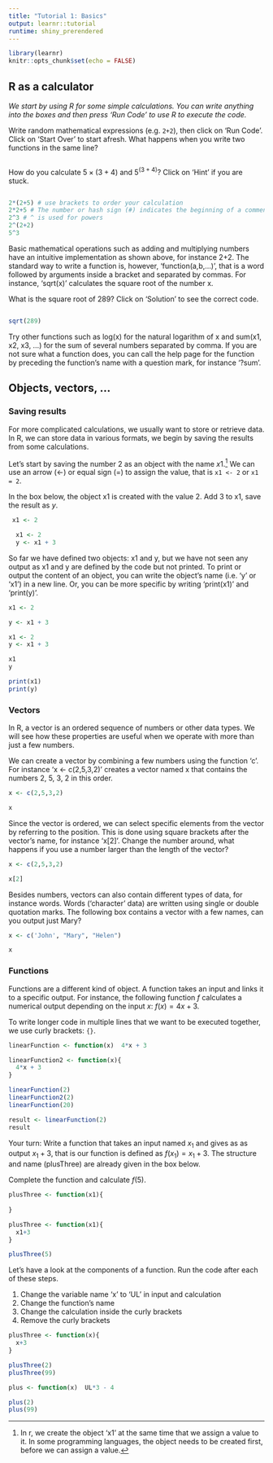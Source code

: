 ```yaml
---
title: "Tutorial 1: Basics"
output: learnr::tutorial
runtime: shiny_prerendered
---
```


```r
library(learnr)
knitr::opts_chunk$set(echo = FALSE)
```


##  R as a calculator

*We start by using R for some simple calculations. You can write anything into the boxes and then press 'Run Code' to use R to execute the code.*

Write random mathematical expressions (e.g. `2+2`), then click on 'Run Code'. Click on 'Start Over' to start afresh. What happens when you write two functions in the same line?

```r

```

How do you calculate $5 \times (3+4)$ and $5^{(3+4)}$? Click on 'Hint' if you are stuck.

```r

```

```r
2*(2+5) # use brackets to order your calculation
2*2+5 # The number or hash sign (#) indicates the beginning of a comment. R won't evaluate the rest of the line 
2^3 # ^ is used for powers 
2^(2+2)
5^3
```

Basic mathematical operations such as adding and multiplying numbers have an intuitive implementation as shown above, for instance 2+2. The standard way to write a function is, however, 'function(a,b,...)', that is a word followed by arguments inside a bracket and separated by commas. For instance, 'sqrt(x)' calculates the square root of the number x.

What is the square root of 289? Click on 'Solution' to see the correct code. 

```r

```

```r
sqrt(289)
```

Try other functions such as log(x) for the natural logarithm of x and sum(x1, x2, x3, ...) for the sum of several numbers separated by comma. If you are not sure what a function does, you can call the help page for the function by preceding the function's name with a question mark, for instance '?sum'.

## Objects, vectors, ...


### Saving results

For more complicated calculations, we usually want to store or retrieve data. In R, we can store data in various formats, we begin by saving the results from some calculations.

Let's start by saving the number $2$ as an object with the name $x1$.^[In r,  we create the object 'x1' at the same time that we assign a value to it. In some programming languages, the object needs to be created first, before we can assign a value.] We can use an arrow (<-) or equal sign (=) to assign the value, that is `x1 <- 2` or `x1 = 2`.


In the box below, the object x1 is created with the value 2. Add $3$ to x1, save the result as $y$. 


```r
 x1 <- 2
```

```r
  x1 <- 2
  y <- x1 + 3
```

So far we have defined two objects: x1 and y, but we have not seen any output as x1 and y are defined by the code but not printed. To print or output the content of an object, you can write the object's name (i.e. 'y' or 'x1') in a new line. Or, you can be more specific by writing 'print(x1)' and 'print(y)'.



```r
x1 <- 2

y <- x1 + 3
```

```r
x1 <- 2
y <- x1 + 3

x1
y

print(x1)
print(y)
```

### Vectors

In R, a vector is an ordered sequence of numbers or other data types. We will see how these properties are useful when we operate with more than just a few numbers.

We can create a vector by combining a few numbers using the function 'c'. For instance 'x <- c(2,5,3,2)' creates a vector named x that contains the numbers 2, 5, 3, 2 in this order.

```r
x <- c(2,5,3,2)

x
```


Since the vector is ordered, we can select specific elements from the vector by referring to the position. This is done using square brackets after the vector's name, for instance 'x[2]'. Change the number around, what happens if you use a number larger than the length of the vector?

```r
x <- c(2,5,3,2)

x[2]
```

Besides numbers, vectors can also contain different types of data, for instance words. Words ('character' data) are written using single or double quotation marks. The following box contains a vector with a few names, can you output just Mary?

```r
x <- c('John', "Mary", "Helen")

x
```


### Functions

Functions are a different kind of object. A function takes an input and links it to a specific output. For instance, the following function $f$ calculates a numerical output depending on the input $x$: $f(x)=4x+3$. 

To write longer code in multiple lines that we want to be executed together, we use curly brackets: `{}`.

```r


linearFunction <- function(x)  4*x + 3

linearFunction2 <- function(x){
  4*x + 3
}

linearFunction(2)
linearFunction2(2)
linearFunction(20)

result <- linearFunction(2)
result
```


Your turn: Write a function that takes an input named $x_1$ and gives as as output $x_1+3$, that is our function is defined as $f(x_1)=x_1+3$. The structure and name (plusThree) are already given in the box below.

Complete the function and calculate $f(5)$.

```r
plusThree <- function(x1){
  
}

```

```r
plusThree <- function(x1){
  x1+3
}

plusThree(5)
```

Let's have a look at the components of a function. Run the code after each of these steps.

1. Change the variable name 'x' to 'UL' in input and calculation
2. Change the function's name
3. Change the calculation inside the curly brackets
4. Remove the curly brackets

```r
plusThree <- function(x){
  x+3
}

plusThree(2)
plusThree(99)
```

```r
plus <- function(x)  UL*3 - 4

plus(2)
plus(99)
```

